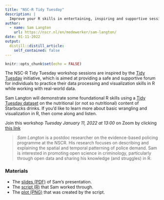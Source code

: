 ```yaml
---
title: "NSC-R Tidy Tuesday"
description: |
  Improve your R skills in entertaining, inspiring and supportive sessions presented by your colleagues.
author:
  - name: Sam Langton
    url: https://nscr.nl/en/medewerker/sam-langton/
date: 01-11-2022
output:
  distill::distill_article:
    self_contained: false
---
```



```r
knitr::opts_chunk$set(echo = FALSE)
```

The NSC-R Tidy Tuesday workshop sessions are inspired by the [Tidy Tuesday](https://www.tidytuesday.com/) initiative, which is aimed at providing a safe and supportive forum for individuals to practice their data processing and visualization skills in R while working with real-world data. 

Sam Langton will demonstrate some foundational R skills using a [Tidy Tuesday dataset](https://raw.githubusercontent.com/rfordatascience/tidytuesday/master/data/2021/2021-12-21/starbucks.csv) on the nutritional (or not so nutritional) content of Starbucks drinks. If you'd like to learn more about basic wrangling and visualization in R, then come along and listen.

Join this workshop *Tuesday January 11, 2022 at 13:00* on Zoom by clicking [this link](https://us02web.zoom.us/j/86851126863?pwd=LzM5bU42Y0crRnJoRGtTWWExUHNSdz09)


> *Sam Langton* is a postdoc researcher on the evidence-based policing programme at the NSCR. His research focuses on describing and explaining the spatial and temporal patterning of police demand. Sam is interested in promoting open science in criminology, particularly through open data and sharing his knowledge (and struggles) in R.

### Materials

- The [slides (PDF)](../../../tidytuesday/11jan2022/presentation.pdf) of Sam's presentation.
- The [script (R)](../../../tidytuesday/11jan2022/script.R) that Sam worked through.
- The [plot (PNG)](../../../tidytuesday/11jan2022/starbucks_plot.png) that was created by the script.
